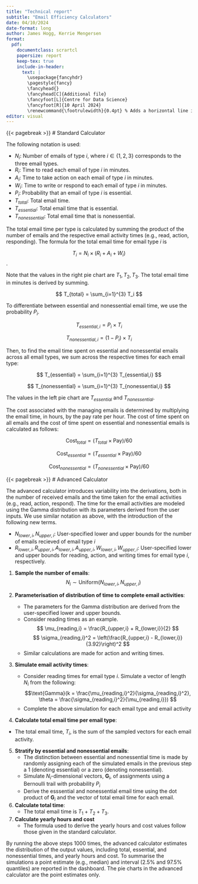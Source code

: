 ```yaml
---
title: "Technical report"
subtitle: "Email Efficiency Calculators"
date: 04/10/2024
date-format: long
author: James Hogg, Kerrie Mengersen
format:
  pdf:
    documentclass: scrartcl
    papersize: report
    keep-tex: true
    include-in-header: 
      text: |
        \usepackage{fancyhdr}
        \pagestyle{fancy}
        \fancyhead{}
        \fancyhead[C]{Additional file}
        \fancyfoot[L]{Centre for Data Science}
        \fancyfoot[R]{10 April 2024}
        \renewcommand{\footrulewidth}{0.4pt} % Adds a horizontal line in the footer
editor: visual
---
```


\begin{center}
\includegraphics[width=0.3\textwidth]{../ed/static/ed/CDS-Logo-Blue.png}
\end{center}

{{< pagebreak >}}
# Standard Calculator

The following notation is used:

  - $N_i$: Number of emails of type $i$, where $i \in \{1,2,3\}$ corresponds to the three email types.
  - $R_i$: Time to read each email of type $i$ in minutes. 
  - $A_i$: Time to take action on each email of type $i$ in minutes. 
  - $W_i$: Time to write or respond to each email of type $i$ in minutes. 
  - $P_i$: Probability that an email of type $i$ is essential.
  - $T_{total}$: Total email time.
  - $T_{essential}$: Total email time that is essential.
  - $T_{nonessential}$: Total email time that is nonessential.

The total email time per type is calculated by summing the product of the number of emails and the respective email activity times (e.g., read, action, responding). The formula for the total email time for email type $i$ is

$$ T_i = N_i \times (R_i + A_i + W_i) $$.

Note that the values in the right pie chart are $T_1,T_2,T_3$. The total email time in minutes is derived by summing.

$$ T_{total} = \sum_{i=1}^{3} T_i $$

To differentiate between essential and nonessential email time, we use the probability $P_i$.

$$ T_{essential,i} = P_i \times T_i $$

$$ T_{nonessential,i} = (1 - P_i) \times T_i $$

Then, to find the email time spent on essential and nonessential emails across all email types, we sum across the respective times for each email type:

$$ T_{essential} = \sum_{i=1}^{3} T_{essential,i} $$

$$ T_{nonessential} = \sum_{i=1}^{3} T_{nonessential,i} $$

The values in the left pie chart are $T_{essential}$ and $T_{nonessential}$.

The cost associated with the managing emails is determined by multiplying the email time, in hours, by the pay rate per hour. The cost of time spent on all emails and the cost of time spent on essential and nonessential emails is calculated as follows:

$$ \text{Cost}_{total} = ( T_{total} \times \text{Pay} ) / 60$$

$$ \text{Cost}_{essential} = ( T_{essential} \times \text{Pay}  ) / 60$$

$$ \text{Cost}_{nonessential} = ( T_{nonessential} \times \text{Pay}  ) / 60$$

{{< pagebreak >}}
# Advanced Calculator

The advanced calculator introduces variability into the derivations, both in the number of received emails and the time taken for the email activities (e.g., read, action, respond). The time for the email activities are modeled using the Gamma distribution with its parameters derived from the user inputs. We use similar notation as above, with the introduction of the following new terms.

  - $N_{lower,i}, N_{upper,i}$: User-specified lower and upper bounds for the number of emails recieved of email type $i$
  - $R_{lower,i}, R_{upper,i}, A_{lower,i}, A_{upper,i}, W_{lower,i}, W_{upper,i}$: User-specified lower and upper bounds for reading, action, and writing times for email type $i$, respectively.

1. **Sample the number of emails**:
  $$ N_i \sim \text{Uniform}(N_{lower,i}, N_{upper,i}) $$

2. **Parameterisation of distribution of time to complete email activities**:
    - The parameters for the Gamma distribution are derived from the user-specified lower and upper bounds. 
    - Consider reading times as an example. 
  $$ \mu_{reading,i} = \frac{R_{upper,i} + R_{lower,i}}{2} $$
  $$ \sigma_{reading,i}^2 = \left(\frac{R_{upper,i} - R_{lower,i}}{3.92}\right)^2 $$
    - Similar calculations are made for action and writing times.

3. **Simulate email activity times**:
    - Consider reading times for email type $i$. Simulate a vector of length $N_i$ from the following:
  $$\text{Gamma}(k = \frac{\mu_{reading,i}^2}{\sigma_{reading,i}^2}, \theta = \frac{\sigma_{reading,i}^2}{\mu_{reading,i}}) $$
    - Complete the above simulation for each email type and email activity

4. **Calculate total email time per email type**:

  - The total email time, $T_i$, is the sum of the sampled vectors for each email activity. 

5. **Stratify by essential and nonessential emails**:
    - The distinction between essential and nonessential time is made by randomly assigning each of the simulated emails in the previous step a 1 (denoting essential) or a zero (denoting nonessential). 
    - Simulate $N_i$-dimensional vectors, $\boldsymbol{G}_i$, of assignments using a Bernoulli trail with probability $P_i$
    - Derive the esssential and nonessential email time using the dot product of $\boldsymbol{G}_i$ and the vector of total email time for each email. 

6. **Calculate total time**:
    - The total email time is $T_1 + T_2 + T_3$. 

7. **Calculate yearly hours and cost**
    - The formula used to derive the yearly hours and cost values follow those given in the standard calculator. 

By running the above steps 1000 times, the advanced calculator estimates the distribution of the output values, including total, essential, and nonessential times, and yearly hours and cost. To summarise the simulations a point estimate (e.g., median) and interval (2.5% and 97.5% quantiles) are reported in the dashboard. The pie charts in the advanced calculator are the point estimates only. 